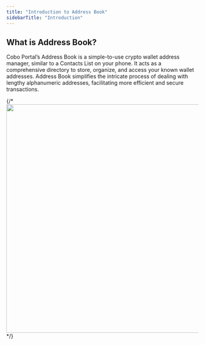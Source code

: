 ```yaml
---
title: "Introduction to Address Book"
sidebarTitle: "Introduction"
---
```


## What is Address Book?
Cobo Portal’s Address Book is a simple-to-use crypto wallet address manager, similar to a Contacts List on your phone. It acts as a comprehensive directory to store, organize, and access your known wallet addresses. Address Book simplifies the intricate process of dealing with lengthy alphanumeric addresses, facilitating more efficient and secure transactions.

{/* <img src="/images/0.png" width="700" height="600"/> */}